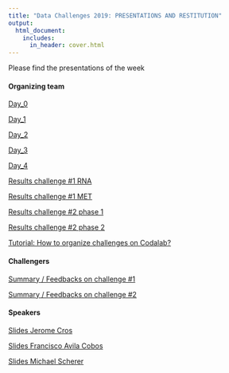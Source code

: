 ```yaml
---
title: "Data Challenges 2019: PRESENTATIONS AND RESTITUTION"
output:
  html_document:
    includes:
      in_header: cover.html
---
```


Please find the presentations of the week

  
#### Organizing team

[Day_0](presentation/2019_hadaca_day0.pdf)

[Day_1](presentation/2019_hadaca_day1-1.pdf)

[Day_2](presentation/2019_hadaca_day2.pdf)

[Day_3](presentation/meeting_report.pdf)

[Day_4](presentation/2019_hadaca_day4.pdf)

[Results challenge #1 RNA](presentation/competition_results_-_Phase_1_-_rna.pdf)

[Results challenge #1 MET](presentation/competition_results_-_Phase_1_-_met.pdf)

[Results challenge #2 phase 1](presentation/competition_results_-_Phase_2.pdf)

[Results challenge #2 phase 2](presentation/competition_results_-_Phase_4.pdf)

[Tutorial: How to organize challenges on Codalab?](presentation/presentation_Codalab_bundle-1.pdf)

#### Challengers

[Summary / Feedbacks on challenge #1](presentation/PDFsam_merge.pdf)

[Summary / Feedbacks on challenge #2](presentation/summary_cha2.pdf)

#### Speakers

[Slides Jerome Cros](presentation/Heterogeneite ADKP v2 HADACA.pdf)

[Slides Francisco Avila Cobos](presentation/HADACA2019_Francisco_AvilaCobosPDF.pdf)

[Slides Michael Scherer](presentation/MeDeCom_Michael_Scherer.pdf)
